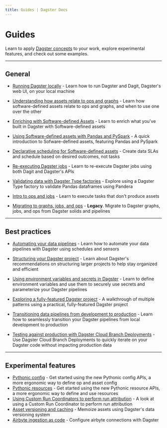 ```yaml
---
title: Guides | Dagster Docs
---
```


# Guides

Learn to apply [Dagster concepts](/concepts) to your work, explore experimental features, and check out some examples.

---

## General

- [Running Dagster locally](/guides/running-dagster-locally) - Learn how to run Dagster and Dagit, Dagster's web UI, on your local machine

- [Understanding how assets relate to ops and graphs](/guides/dagster/how-assets-relate-to-ops-and-graphs) - Learn how software-defined assets relate to ops and graphs, and when to use one over the other

- [Enriching with Software-defined Assets](/guides/dagster/enriching-with-software-defined-assets) - Learn to enrich what you've built in Dagster with Software-defined assets

- [Using Software-defined assets with Pandas and PySpark](/guides/dagster/software-defined-assets) - A quick introduction to Sofware-defined assets, featuring Pandas and PySpark

- [Declarative scheduling for Software-defined assets](/guides/dagster/scheduling-assets) - Create data SLAs and schedule based on desired outcomes, not tasks

- [Re-executing Dagster jobs](/guides/dagster/re-execution) - Learn to re-execute Dagster jobs using both Dagit and Dagster's APIs

- [Validating data with Dagster Type factories](/guides/dagster/dagster_type_factories) - Explore using a Dagster Type factory to validate Pandas dataframes using Pandera

- [Intro to ops and jobs](/guides/dagster/intro-to-ops-jobs) - Learn to execute tasks that don't produce assets

- [Migrating to graphs, jobs, and ops](https://docs.dagster.io/0.15.7/guides/dagster/graph_job_op) - **Legacy**. Migrate to Dagster graphs, jobs, and ops from Dagster solids and pipelines

---

## Best practices

- [Automating your data pipelines](/guides/dagster/automating-pipelines) - Learn how to automate your data pipelines with Dagster using schedules and sensors

- [Structuring your Dagster project](/guides/dagster/recommended-project-structure) - Learn about Dagster's recommendations on structuring larger projects to help stay organized and efficient

- [Using environment variables and secrets in Dagster](/guides/dagster/using-environment-variables-and-secrets) - Learn to define environment variables and use them to securely use secrets and parameterize your Dagster pipelines

- [Exploring a fully-featured Dagster project](/guides/dagster/example_project) - A walkthrough of multiple patterns using a practical, fully-featured Dagster project

- [Transitioning data pipelines from development to production](/guides/dagster/transitioning-data-pipelines-from-development-to-production) - Learn how to seamlessly transition your Dagster pipelines from local development to production

- [Testing against production with Dagster Cloud Branch Deployments](/guides/dagster/branch_deployments) - Use Dagster Cloud Branch Deployments to quickly iterate on your Dagster code without impacting production data

---

## Experimental features

- [Pythonic config](/guides/dagster/pythonic-config) - Get started using the new Pythonic config APIs, a more ergonomic way to define op and asset config
- [Pythonic resources](/guides/dagster/pythonic-resources) - Get started using the new Pythonic resource APIs, a more ergonomic way to define and use resources
- [Using Custom Run Coordinators to perform run attribution](/guides/dagster/run-attribution) - A look at using a Custom Run Coordinator to perform run attribution
- [Asset versioning and caching](/guides/dagster/asset-versioning-and-caching) - Memoize assets using Dagster's data versioning system
- [Airbyte ingestion as code](/guides/dagster/airbyte-ingestion-as-code) - Configure airbyte connections with Dagster

[def]: /guides/dagster/
